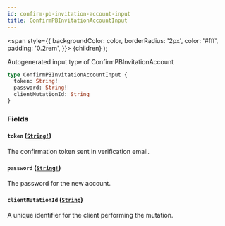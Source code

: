 ```yaml
---
id: confirm-pb-invitation-account-input
title: ConfirmPBInvitationAccountInput
---
```


<span
style={{
      backgroundColor: color,
      borderRadius: '2px',
      color: '#fff',
      padding: '0.2rem',
    }}>
{children}
</span>
);

Autogenerated input type of ConfirmPBInvitationAccount

```graphql
type ConfirmPBInvitationAccountInput {
  token: String!
  password: String!
  clientMutationId: String
}
```

### Fields

#### `token` ([`String!`](/api/scalars/string))

The confirmation token sent in verification email.

#### `password` ([`String!`](/api/scalars/string))

The password for the new account.

#### `clientMutationId` ([`String`](/api/scalars/string))

A unique identifier for the client performing the mutation.
